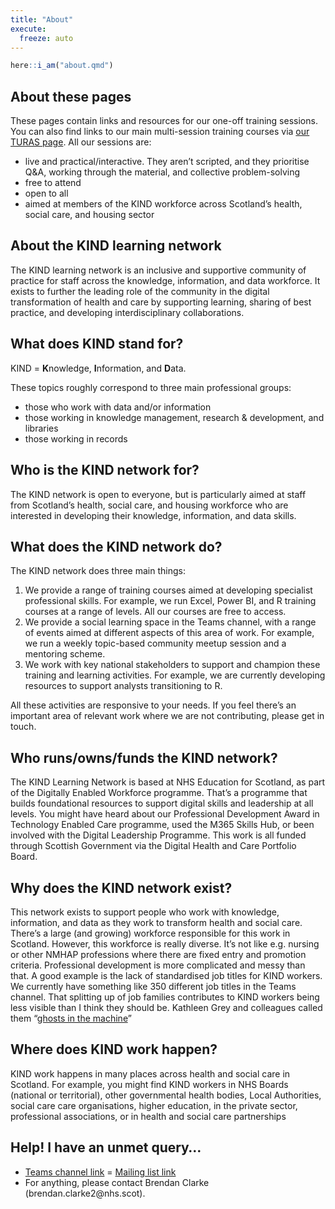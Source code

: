 ---
title: "About"
execute: 
  freeze: auto
---

```{r}
here::i_am("about.qmd")
```


## About these pages

These pages contain links and resources for our one-off training sessions. You can also find links to our main multi-session training courses via [our TURAS page](https://learn.nes.nhs.scot/36791). All our sessions are:

-   live and practical/interactive. They aren't scripted, and they prioritise Q&A, working through the material, and collective problem-solving
-   free to attend
-   open to all
-   aimed at members of the KIND workforce across Scotland's health, social care, and housing sector

## About the KIND learning network

The KIND learning network is an inclusive and supportive community of practice for staff across the knowledge, information, and data workforce. It exists to further the leading role of the community in the digital transformation of health and care by supporting learning, sharing of best practice, and developing interdisciplinary collaborations.

## What does KIND stand for?

KIND = **K**nowledge, **I**nformation, and **D**ata.

These topics roughly correspond to three main professional groups:

-   those who work with data and/or information
-   those working in knowledge management, research & development, and libraries
-   those working in records

## Who is the KIND network for?

The KIND network is open to everyone, but is particularly aimed at staff from Scotland’s health, social care, and housing workforce who are interested in developing their knowledge, information, and data skills.

## What does the KIND network do?

The KIND network does three main things:

1.  We provide a range of training courses aimed at developing specialist professional skills. For example, we run Excel, Power BI, and R training courses at a range of levels. All our courses are free to access.
2.  We provide a social learning space in the Teams channel, with a range of events aimed at different aspects of this area of work. For example, we run a weekly topic-based community meetup session and a mentoring scheme.
3.  We work with key national stakeholders to support and champion these training and learning activities. For example, we are currently developing resources to support analysts transitioning to R.

All these activities are responsive to your needs. If you feel there’s an important area of relevant work where we are not contributing, please get in touch.

## Who runs/owns/funds the KIND network?

The KIND Learning Network is based at NHS Education for Scotland, as part of the Digitally Enabled Workforce programme. That’s a programme that builds foundational resources to support digital skills and leadership at all levels. You might have heard about our Professional Development Award in Technology Enabled Care programme, used the M365 Skills Hub, or been involved with the Digital Leadership Programme. This work is all funded through Scottish Government via the Digital Health and Care Portfolio Board.

## Why does the KIND network exist?

This network exists to support people who work with knowledge, information, and data as they work to transform health and social care. There’s a large (and growing) workforce responsible for this work in Scotland. However, this workforce is really diverse. It’s not like e.g. nursing or other NMHAP professions where there are fixed entry and promotion criteria. Professional development is more complicated and messy than that. A good example is the lack of standardised job titles for KIND workers. We currently have something like 350 different job titles in the Teams channel. That splitting up of job families contributes to KIND workers being less visible than I think they should be. Kathleen Grey and colleagues called them “[ghosts in the machine](https://pubmed.ncbi.nlm.nih.gov/30741187/)”

## Where does KIND work happen?

KIND work happens in many places across health and social care in Scotland. For example, you might find KIND workers in NHS Boards (national or territorial), other governmental health bodies, Local Authorities, social care care organisations, higher education, in the private sector, professional associations, or in health and social care partnerships

## Help! I have an unmet query…

-   [Teams channel link](https://teams.microsoft.com/l/team/19%3AQZ7-PbFVcziG2piHLt1_ifey3I2cwFL0yBuTSS8vVao1%40thread.tacv2/conversations?groupId=106d08f3-9026-40e2-b3c7-87cd87304d58&tenantId=10efe0bd-a030-4bca-809c-b5e6745e499a) = [Mailing list link](https://forms.office.com/pages/responsepage.aspx?id=veDvEDCgykuAnLXmdF5JmpopIZB9ynRJnrPUHVFccipURjM2NkZJUkhGOFlQRjQxRFhVUTgwT0UwVyQlQCN0PWcu)
-   For anything, please contact Brendan Clarke (brendan.clarke2\@nhs.scot).
